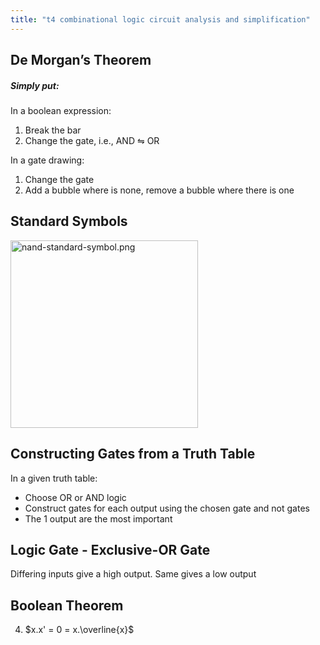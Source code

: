 ```yaml
---
title: "t4 combinational logic circuit analysis and simplification"
---
```


## De Morgan's Theorem

##### Simply put:

In a boolean expression:

1. Break the bar
2. Change the gate, i.e., AND $\leftrightharpoons$ OR

In a gate drawing:

1. Change the gate
2. Add a bubble where is none, remove a bubble where there is one

## Standard Symbols


![](t4-img/nand-standard-symbol.png){#fig-nand-standard-symbol align=center width=300 alt="nand-standard-symbol.png"}

## Constructing Gates from a Truth Table

In a given truth table:

- Choose OR or AND logic
- Construct gates for each output using the chosen gate and not gates
- The 1 output are the most important

## Logic Gate - Exclusive-OR Gate

Differing inputs give a high output. Same gives a low output

## Boolean Theorem

4. $x.x' = 0 = x.\overline{x}$
